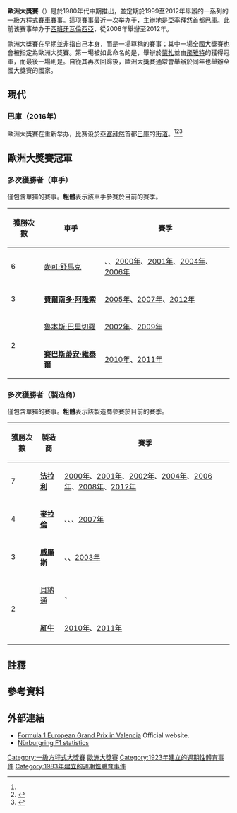 {{noteTA
|G1=F1
|1=zh-tw:亞塞拜然;zh-cn:阿塞拜疆;zh-hk:阿塞拜疆;zh-sg:阿塞拜疆;zh-mo:阿塞拜疆;}}
{{F1 race
| Name                  = 歐洲大獎賽
| Flag                  = Flag of Azerbaijan.svg
| Circuit               = [[File:Baku_Formula_One_circuit_map.svg|240px]]<br/>[[巴庫市街賽道|巴庫市街賽道]]（[[自由廣場_(巴庫)|自由廣場]]）<ref>{{cite web|title=Азад Рагимов рассказал о примерной трассе бакинского этапа Формулы-1|url=http://www.azerisport.com/other/20140726125426178.html|website=www.azerisport.com|accessdate=2014-07-25|language=ru|archive-date=2014-07-29|archive-url=https://web.archive.org/web/20140729191222/http://www.azerisport.com/other/20140726125426178.html|dead-url=no}}</ref><ref name="Azadliq">{{cite web|title=Formula 1 - Azerbaijan Grand Prix debut delayed until 2016 |url=https://uk.eurosport.yahoo.com/news/formula-1-azerbaijan-host-grand-prix-europe-2016-093717491--f1.html |website=uk.eurosport.yahoo.com |publisher=[[Reuters|Reuters]] |accessdate=2014-07-25 |deadurl=yes |archiveurl=https://web.archive.org/web/20150708224213/https://uk.eurosport.yahoo.com/news/formula-1-azerbaijan-host-grand-prix-europe-2016-093717491--f1.html |archivedate=2015-07-08 }}</ref>{{refn|name=which Baku|group=註|「巴庫市街賽道」可以指位於該城市中，一級方程式賽車及國際汽車聯盟GT賽事的兩條賽道。歐洲大獎賽將舉辦於自由廣場旁的賽道。}}
| Circuit_image         = 
| Laps                  = 
| Circuit_length_km     = 
| Circuit_length_mi     = 
| Race_length_km        = 
| Race_length_mi        = 
| First_held            = 1983年
| Last_held             = 2016年
| Times_held            = '''總計－23'''<br>[[紐伯林賽道|紐伯林賽道]]－12<br>{{le|瓦倫西亞市街賽道|Valencia Street Circuit}}－5<br>[[布蘭茲哈奇賽道|布蘭茲哈奇賽道]]－2<br>[[赫雷斯賽道|赫雷斯賽道]]－2<br>{{link-en|唐寧頓公園}}－1<br>[[巴庫市街賽道|巴庫市街賽道]]－1
| Most_wins_driver      = {{flagicon|Germany}} [[麥可·舒馬克|麥可·舒馬克]]（6）
| Most_wins_constructor = {{flagicon|Italy}} [[法拉利車隊|法拉利]]（7）
| Current_year          = 2016
| Pole_driver           = {{flagicon|GER}} [[尼可·羅斯堡|尼可·羅斯堡]]
| Pole_team             = [[梅賽德斯車隊|梅賽德斯]]
| Pole_time             = 1:42.758
| Winner                = {{flagicon|GER}} [[尼可·羅斯堡|尼可·羅斯堡]]
| Winning_team          = [[梅賽德斯車隊|梅賽德斯]]
| Winning_time          = 1:32:52.366
| Second                = {{flagicon|GER}} [[賽巴斯蒂安·維泰爾|賽巴斯蒂安·維泰爾]]
| Second_team           = [[法拉利車隊|法拉利]]
| Second_time           =  +16.7秒
| Third                 = {{flagicon|MEX}} [[塞吉歐·培瑞茲|塞吉歐·培瑞茲]]
| Third_team            = [[印度威力車隊|印度威力]]-[[梅賽德斯車隊|梅賽德斯]]
| Third_time            =  +25.2秒
| Fastest_lap_driver    = {{flagicon|GER}} [[尼可·羅斯堡|尼可·羅斯堡]]
| Fastest_lap_team      = [[梅賽德斯車隊|梅賽德斯]]
| Fastest_lap           = 1:46.485
}}
'''歐洲大獎賽'''（{{lang-en|European Grand Prix}}）是於1980年代中期推出，並定期於1999至2012年舉辦的一系列的[[一級方程式賽車|一級方程式賽車]]賽事。這项賽事最近一次举办于{{f1|2016}}，主辦地是[[亞塞拜然|亞塞拜然]]首都[[巴庫|巴庫]]。此前该赛事举办于[[西班牙|西班牙]][[瓦倫西亞|瓦倫西亞]]，從2008年舉辦至2012年。

歐洲大獎賽在早期並非指自己本身，而是一場尊稱的賽事；其中一場全國大獎賽也會被指定為歐洲大獎賽。第一場被如此命名的是{{le|1923年義大利大獎賽|1923 Italian Grand Prix}}，舉辦於[[國立蒙札賽車場|蒙札]]並由[[飛雅特|飛雅特]]的{{le|卡羅·沙拉曼奧|Carlo Salamano}}獲得冠軍，而最後一場則是{{le|1977年英國大獎賽|1977 British Grand Prix}}。自從其再次回歸後，歐洲大獎賽通常會舉辦於同年也舉辦全國大獎賽的國家。

==現代==
===巴庫（2016年）===
歐洲大獎賽在{{f1|2016}}重新举办，比赛设於[[亞塞拜然|亞塞拜然]]首都[[巴庫|巴庫]]的[[巴庫市街賽道|街道]]。<ref name="Azadliq"/><ref>{{cite news |author=阿曼达 |title=阿塞拜疆2016年将举办F1 分站命名"欧洲大奖赛" |url=http://sports.163.com/14/0725/18/A2145UDD00051CDQ.html |work=网易体育 |publisher=[[网易|网易]] |date=2014-07-25 |accessdate=2014-07-27 |archive-date=2014-08-08 |archive-url=https://web.archive.org/web/20140808080829/http://sports.163.com/14/0725/18/A2145UDD00051CDQ.html |dead-url=no }}</ref><ref>{{cite news |url=http://sports.sina.com.hk/cgi-bin/nw/show.cgi/120/4/1/913970/1.html |title=阿塞拜疆將在2016年舉辦F1歐洲站 賽道由提克設計 |work=新浪香港 |publisher=[[新浪|新浪]] |date=2014-07-25 |accessdate=2014-07-27 |archive-url=https://web.archive.org/web/20140727115404/http://sports.sina.com.hk/cgi-bin/nw/show.cgi/120/4/1/913970/1.html |archive-date=2014-07-27 |dead-url=yes }}</ref>

==歐洲大獎賽冠軍==
===多次獲勝者（車手）===

僅包含單獨的賽事。'''粗體'''表示該車手參賽於目前的賽季。

{| class="wikitable"
|-
! 獲勝次數
! 車手
! 賽季
|-
! 6
| {{flagicon|Germany}} [[麥可·舒馬克|麥可·舒馬克]]
| {{le|1994年歐洲大獎賽|1994 European Grand Prix|1994年}}、{{le|1995年歐洲大獎賽|1995 European Grand Prix|1995年}}、[[2000年歐洲大獎賽|2000年]]、[[2001年歐洲大獎賽|2001年]]、[[2004年歐洲大獎賽|2004年]]、[[2006年歐洲大獎賽|2006年]]
|-
! 3
| {{flagicon|Spain}} '''[[費爾南多·阿隆索|費爾南多·阿隆索]]'''
| [[2005年歐洲大獎賽|2005年]]、[[2007年歐洲大獎賽|2007年]]、[[2012年欧洲大奖赛|2012年]]
|-
!rowspan=2| 2
| {{flagicon|Brazil}} [[魯本斯·巴里切羅|魯本斯·巴里切羅]]
| [[2002年欧洲大奖赛|2002年]]、[[2009年欧洲大奖赛|2009年]]
|-
| {{flagicon|Germany}} '''[[賽巴斯蒂安·維泰爾|賽巴斯蒂安·維泰爾]]'''
| [[2010年欧洲大奖赛|2010年]]、[[2011年欧洲大奖赛|2011年]]
|}

===多次獲勝者（製造商）===

僅包含單獨的賽事。'''粗體'''表示該製造商參賽於目前的賽季。

{| class="wikitable"
|-
! 獲勝次數
! 製造商
! 賽季
|-
! 7
| {{flagicon|Italy}} '''[[法拉利車隊|法拉利]]'''
| [[2000年歐洲大獎賽|2000年]]、[[2001年歐洲大獎賽|2001年]]、[[2002年欧洲大奖赛|2002年]]、[[2004年歐洲大獎賽|2004年]]、[[2006年歐洲大獎賽|2006年]]、[[2008年欧洲大奖赛|2008年]]、[[2012年欧洲大奖赛|2012年]]
|-
! 4
| {{flagicon|UK}} '''[[麥拉倫車隊|麥拉倫]]'''
| {{le|1984年歐洲大獎賽|1984 European Grand Prix|1984年}}、{{le|1993年歐洲大獎賽|1993 European Grand Prix|1993年}}、{{le|1997年歐洲大獎賽|1997 European Grand Prix|1997年}}、[[2007年歐洲大獎賽|2007年]]
|-
! 3
| {{flagicon|UK}} '''[[威廉斯車隊|威廉斯]]'''
| {{le|1985年歐洲大獎賽|1985 European Grand Prix|1985年}}、{{le|1996年歐洲大獎賽|1996 European Grand Prix|1996年}}、[[2003年欧洲大奖赛|2003年]]
|-
! rowspan=2 | 2
| {{flagicon|UK}} [[貝納通車隊|貝納通]]
| {{le|1994年歐洲大獎賽|1994 European Grand Prix|1994年}}、{{le|1995年歐洲大獎賽|1995 European Grand Prix|1995年}}
|-
| {{flagicon|Austria}} '''[[紅牛車隊|紅牛]]'''
| [[2010年欧洲大奖赛|2010年]]、[[2011年欧洲大奖赛|2011年]]
|-
|}

==註釋==
{{reflist|group=註}}

==參考資料==
{{reflist}}

==外部連結==
{{commonscat|European Grand Prix}}
* [https://web.archive.org/web/20120507022150/http://www.valenciastreetcircuit.com/en__index.html Formula 1 European Grand Prix in Valencia] Official website.
* [http://www.4mula1.ro/history/track/Nurburgring Nürburgring F1 statistics] {{Wayback|url=http://www.4mula1.ro/history/track/Nurburgring |date=20140727123518 }}

{{coord|39|27|31.6|N|0|19|32|W|display=title}}

{{一级方程式大奖赛}}


[[Category:一級方程式大獎賽|Category:一級方程式大獎賽]]
[[Category:歐洲大獎賽|]]
[[Category:1923年建立的週期性體育事件|Category:1923年建立的週期性體育事件]]
[[Category:1983年建立的週期性體育事件|Category:1983年建立的週期性體育事件]]